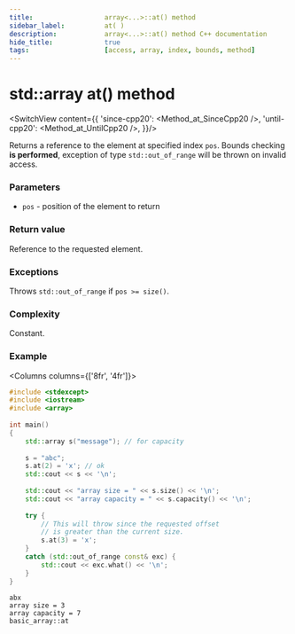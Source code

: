 ```yaml
---
title:					array<...>::at() method
sidebar_label:			at( )
description:			array<...>::at() method C++ documentation
hide_title:				true
tags:					[access, array, index, bounds, method]
---
```


# std::array at() method


<!-- Terms -->

<!----------------- Codes ---------------------->

<!-- at() -->

<SwitchView content={{
		'since-cpp20': <Method_at_SinceCpp20 />,
		'until-cpp20': <Method_at_UntilCpp20 />,
	}}/>

Returns a <Tooltip title={Term_ContAlias_Reference}>reference</Tooltip> to the element at specified index `pos`.
Bounds checking **is performed**, exception of type `std::out_of_range` will be thrown on invalid access.

### Parameters

- `pos` - position of the element to return

### Return value

Reference to the requested element.

### Exceptions

Throws `std::out_of_range` if `pos >= size()`.

### Complexity

Constant.

### Example

<Columns columns={['8fr', '4fr']}>
<div>

```cpp title='Main.cpp' showLineNumbers
#include <stdexcept>
#include <iostream>
#include <array>
 
int main()
{
	std::array s("message"); // for capacity
 
	s = "abc";
	s.at(2) = 'x'; // ok
	std::cout << s << '\n';
 
	std::cout << "array size = " << s.size() << '\n';
	std::cout << "array capacity = " << s.capacity() << '\n';
 
	try {
		// This will throw since the requested offset
		// is greater than the current size.
		s.at(3) = 'x';
	}
	catch (std::out_of_range const& exc) {
		std::cout << exc.what() << '\n';
	}
}
```

</div>
<div>

```plaintext title="Possible output"
abx
array size = 3
array capacity = 7
basic_array::at
```

</div>
</Columns>